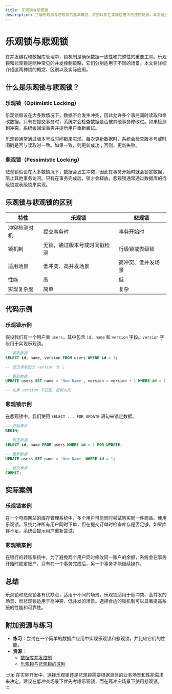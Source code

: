 ```yaml
---
title: 乐观锁与悲观锁
description: 了解乐观锁与悲观锁的基本概念、区别以及在实际应用中的使用场景。本文适合初学者，包含代码示例和实际案例。
---
```


# 乐观锁与悲观锁

在并发编程和数据库管理中，锁机制是确保数据一致性和完整性的重要工具。乐观锁和悲观锁是两种常见的并发控制策略，它们分别适用于不同的场景。本文将详细介绍这两种锁的概念、区别以及实际应用。

## 什么是乐观锁与悲观锁？

### 乐观锁（Optimistic Locking）

乐观锁假设在大多数情况下，数据不会发生冲突，因此允许多个事务同时读取和修改数据。只有在提交事务时，系统才会检查数据是否被其他事务修改过。如果检测到冲突，系统会回滚事务并提示用户重新尝试。

乐观锁通常通过版本号或时间戳来实现。每次更新数据时，系统会检查版本号或时间戳是否与读取时一致。如果一致，则更新成功；否则，更新失败。

### 悲观锁（Pessimistic Locking）

悲观锁假设在大多数情况下，数据会发生冲突，因此在事务开始时就会锁定数据，阻止其他事务访问。只有在事务完成后，锁才会释放。悲观锁通常通过数据库的行级锁或表级锁来实现。

## 乐观锁与悲观锁的区别

| 特性           | 乐观锁                         | 悲观锁                         |
|----------------|--------------------------------|--------------------------------|
| 冲突检测时机   | 提交事务时                     | 事务开始时                     |
| 锁机制         | 无锁，通过版本号或时间戳检测   | 行级锁或表级锁                 |
| 适用场景       | 低冲突、高并发场景             | 高冲突、低并发场景             |
| 性能           | 高                             | 低                             |
| 实现复杂度     | 简单                           | 复杂                           |

## 代码示例

### 乐观锁示例

假设我们有一个用户表 `users`，其中包含 `id`、`name` 和 `version` 字段。`version` 字段用于实现乐观锁。

```sql
-- 读取数据
SELECT id, name, version FROM users WHERE id = 1;

-- 假设读取到的 version 为 1

-- 更新数据
UPDATE users SET name = 'New Name', version = version + 1 WHERE id = 1 AND version = 1;

-- 如果 version 不匹配，更新失败
```

### 悲观锁示例

在悲观锁中，我们使用 `SELECT ... FOR UPDATE` 语句来锁定数据。

```sql
-- 开始事务
BEGIN;

-- 锁定数据
SELECT id, name FROM users WHERE id = 1 FOR UPDATE;

-- 更新数据
UPDATE users SET name = 'New Name' WHERE id = 1;

-- 提交事务
COMMIT;
```

## 实际案例

### 乐观锁案例

在一个电商网站的库存管理系统中，多个用户可能同时尝试购买同一件商品。使用乐观锁，系统允许所有用户同时下单，但在提交订单时检查库存是否足够。如果库存不足，系统会提示用户重新尝试。

### 悲观锁案例

在银行的转账系统中，为了避免两个用户同时修改同一账户的余额，系统会在事务开始时锁定账户。只有在一个事务完成后，另一个事务才能继续操作。

## 总结

乐观锁和悲观锁各有优缺点，适用于不同的场景。乐观锁适用于低冲突、高并发的场景，而悲观锁适用于高冲突、低并发的场景。选择合适的锁机制可以显著提高系统的性能和可靠性。

## 附加资源与练习

- **练习**：尝试在一个简单的数据库应用中实现乐观锁和悲观锁，并比较它们的性能。
- **资源**：
  - [数据库并发控制](https://en.wikipedia.org/wiki/Concurrency_control)
  - [乐观锁与悲观锁的区别](https://www.baeldung.com/optimistic-locking-vs-pessimistic-locking)

:::tip
在实际开发中，选择乐观锁还是悲观锁需要根据具体的业务场景和性能需求来决定。建议在低冲突场景下优先考虑乐观锁，而在高冲突场景下使用悲观锁。
:::